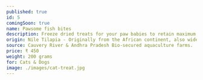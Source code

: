 ---
published: true
id: 5
comingSoon: true
name: Pawsome fish bites
description: Freeze dried treats for your paw babies to retain maximum nutrition.
origin: Nile Tilapia - Originally from the African continent, also widely used in Indian aquaculture-pond fisheries. 
source: Cauvery River & Andhra Pradesh Bio-secured aquaculture farms.
price: ₹ 450
weight: 200 grams
for: Cats & Dogs
image: ./images/cat-treat.jpg
---
